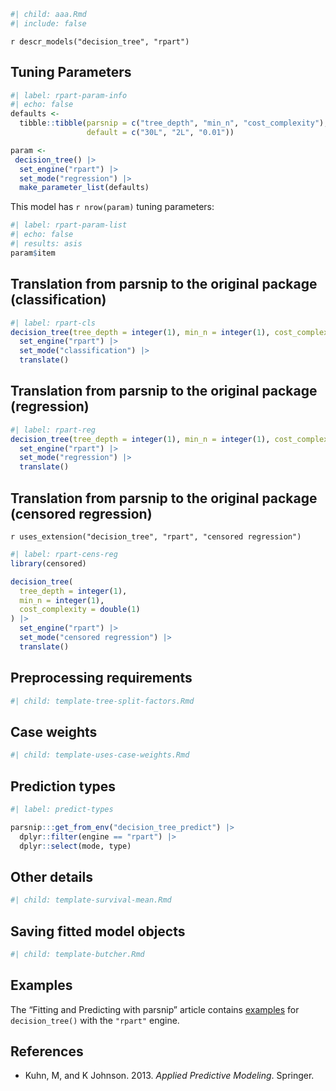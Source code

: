 ```r
#| child: aaa.Rmd
#| include: false
```

`r descr_models("decision_tree", "rpart")`

## Tuning Parameters

```r
#| label: rpart-param-info
#| echo: false
defaults <- 
  tibble::tibble(parsnip = c("tree_depth", "min_n", "cost_complexity"),
                 default = c("30L", "2L", "0.01"))

param <-
 decision_tree() |> 
  set_engine("rpart") |> 
  set_mode("regression") |> 
  make_parameter_list(defaults)
```

This model has `r nrow(param)` tuning parameters:

```r
#| label: rpart-param-list
#| echo: false
#| results: asis
param$item
```

## Translation from parsnip to the original package (classification)

```r
#| label: rpart-cls
decision_tree(tree_depth = integer(1), min_n = integer(1), cost_complexity = double(1)) |> 
  set_engine("rpart") |> 
  set_mode("classification") |> 
  translate()
```


## Translation from parsnip to the original package (regression)

```r
#| label: rpart-reg
decision_tree(tree_depth = integer(1), min_n = integer(1), cost_complexity = double(1)) |> 
  set_engine("rpart") |> 
  set_mode("regression") |> 
  translate()
```


## Translation from parsnip to the original package (censored regression)

`r uses_extension("decision_tree", "rpart", "censored regression")`

```r
#| label: rpart-cens-reg
library(censored)

decision_tree(
  tree_depth = integer(1),
  min_n = integer(1),
  cost_complexity = double(1)
) |> 
  set_engine("rpart") |> 
  set_mode("censored regression") |> 
  translate()
```

## Preprocessing requirements

```r
#| child: template-tree-split-factors.Rmd
```

## Case weights

```r
#| child: template-uses-case-weights.Rmd
```

## Prediction types

```r
#| label: predict-types

parsnip:::get_from_env("decision_tree_predict") |>
  dplyr::filter(engine == "rpart") |>
  dplyr::select(mode, type)

```

## Other details

```r
#| child: template-survival-mean.Rmd
```

## Saving fitted model objects

```r
#| child: template-butcher.Rmd
```

## Examples 

The "Fitting and Predicting with parsnip" article contains [examples](https://parsnip.tidymodels.org/articles/articles/Examples.html#decision-tree-rpart) for `decision_tree()` with the `"rpart"` engine.

## References

-   Kuhn, M, and K Johnson. 2013. *Applied Predictive Modeling*. Springer.


